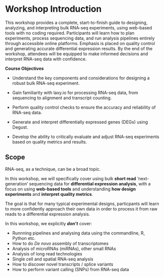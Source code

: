 # Workshop Introduction

This workshop provides a complete, start-to-finish guide to designing, analyzing, and interpreting bulk RNA-seq experiments, using web-based tools with no coding required. Participants will learn how to plan experiments, process sequencing data, and run analysis pipelines entirely through accessible online platforms. Emphasis is placed on quality control and generating accurate differential expression results. By the end of the workshop, attendees will be equipped to make informed decisions and interpret RNA-seq data with confidence.


**Course Objectives**

- Understand the key components and considerations for designing a robust bulk RNA-seq experiment.

- Gain familiarity with laxy.io for processing RNA-seq data, from sequencing to alignment and transcript counting.

- Perform quality control checks to ensure the accuracy and reliability of RNA-seq data.

- Generate and interpret differentially expressed genes (DEGs) using Degust.

- Develop the ability to critically evaluate and adjust RNA-seq experiments based on quality metrics and results.

## Scope

RNA-seq, as a technique, can be a broad topic. 

In this workshop, we will specifically cover using bulk **short read** 'next-generation' sequencing data for **differential expression analysis**, 
with a focus on using **web-based tools** and understanding **how design experiments** and **interpret quality metrics**.

The goal is that for many typical experimental designs, particpants will learn to more confidently approach their own data in order to process it 
from raw reads to a differential expression analysis.

In this workshop, we explicitly ***don't*** cover:

- Runnning pipelines and analysing data using the commandline, R, Python etc.
- How to do *De novo* assembly of transcriptomes
- Analysis of microRNAs (miRNAs), other small RNAs
- Analysis of long read technologies
- Single cell and spatial RNA-seq analysis
- How to discover novel transcripts / splice variants
- How to perform variant calling (SNPs) from RNA-seq data
